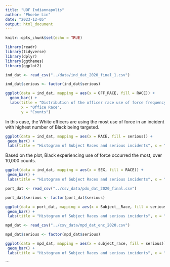```yaml
---
title: "UOF Indiannapolis"
author: "Phoebe Lin"
date: "2023-12-05"
output: html_document
---
```


```r
knitr::opts_chunk$set(echo = TRUE)
```

```r
library(readr)
library(tidyverse)
library(dplyr)
library(ggthemes)
library(ggplot2)
```


```r
ind_dat <- read_csv("../data/ind_dat_2020_final_1.csv")

ind_dat$serious <- factor(ind_dat$serious)
```

```r

ggplot(data = ind_dat, mapping = aes(x = OFF_RACE, fill = RACE)) +
  geom_bar() +
  labs(title = "Distribution of the officer race use of force frequency",
       x = "Office Race",
       y = "Counts")

```
In this case, the White officers are using the most use of force in an incident with highest number of Black being targeted. 

```r
ggplot(data = ind_dat, mapping = aes(x = RACE, fill = serious)) +
 geom_bar() +
 labs(title = "Histogram of Subject Races and serious incidents", x = "Subject Race", y = "Count")
```
Based on the plot, Black experiencing use of force occurred the most, over 10,000 counts.

```r

ggplot(data = ind_dat, mapping = aes(x = SEX, fill = RACE)) +
 geom_bar() +
 labs(title = "Histogram of Subject Races and serious incidents", x = "District", y = "Count")


```



```r

port_dat <- read_csv("../csv_data/pdx_dat_2020_final.csv")

```

```r

port_dat$serious <- factor(port_dat$serious)

ggplot(data = port_dat, mapping = aes(x = Subject__Race, fill = serious)) +
 geom_bar() +
 labs(title = "Histogram of Subject Races and serious incidents", x = "Subject Race", y = "Count")
```



```r
mpd_dat <- read_csv("../csv_data/mpd_dat_enc_2020.csv")
```



```r
mpd_dat$serious <- factor(mpd_dat$serious)

ggplot(data = mpd_dat, mapping = aes(x = subject_race, fill = serious)) +
 geom_bar() +
 labs(title = "Histogram of Subject Races and serious incidents", x = "Subject Race", y = "Count")
```
```

